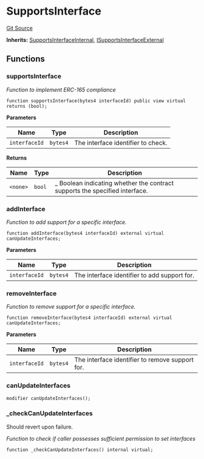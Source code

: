 # SupportsInterface
[Git Source](https://github.com/0xStation/0xrails/blob/491ae339f09853335dba9e897f46862d776d54b5/src/lib/ERC165/SupportsInterface.sol)

**Inherits:**
[SupportsInterfaceInternal](/src/lib/ERC165/SupportsInterfaceInternal.sol/abstract.SupportsInterfaceInternal.md), [ISupportsInterfaceExternal](/src/lib/ERC165/ISupportsInterface.sol/interface.ISupportsInterfaceExternal.md)


## Functions
### supportsInterface

*Function to implement ERC-165 compliance*


```solidity
function supportsInterface(bytes4 interfaceId) public view virtual returns (bool);
```
**Parameters**

|Name|Type|Description|
|----|----|-----------|
|`interfaceId`|`bytes4`|The interface identifier to check.|

**Returns**

|Name|Type|Description|
|----|----|-----------|
|`<none>`|`bool`|_ Boolean indicating whether the contract supports the specified interface.|


### addInterface

*Function to add support for a specific interface.*


```solidity
function addInterface(bytes4 interfaceId) external virtual canUpdateInterfaces;
```
**Parameters**

|Name|Type|Description|
|----|----|-----------|
|`interfaceId`|`bytes4`|The interface identifier to add support for.|


### removeInterface

*Function to remove support for a specific interface.*


```solidity
function removeInterface(bytes4 interfaceId) external virtual canUpdateInterfaces;
```
**Parameters**

|Name|Type|Description|
|----|----|-----------|
|`interfaceId`|`bytes4`|The interface identifier to remove support for.|


### canUpdateInterfaces


```solidity
modifier canUpdateInterfaces();
```

### _checkCanUpdateInterfaces

Should revert upon failure.

*Function to check if caller possesses sufficient permission to set interfaces*


```solidity
function _checkCanUpdateInterfaces() internal virtual;
```

